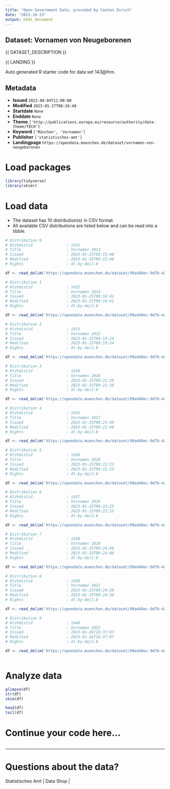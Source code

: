 ```yaml
---
title: "Open Government Data, provided by Canton Zurich"
date: "2023-10-23"
output: html_document
---
```


## Dataset: Vornamen von Neugeborenen

{{ DATASET_DESCRIPTION }}

{{ LANDING }}

Auto generated R starter code for data set 143@lhm.

## Metadata

- **Issued** `2022-08-04T11:00:00`
- **Modified** `2023-01-27T08:26:48`
- **Startdate** `None`
- **Enddate** `None`
- **Theme** `['http://publications.europa.eu/resource/authority/data-theme/TECH']`
- **Keyword** `['München', 'Vornamen']`
- **Publisher** `['statistisches-amt']`
- **Landingpage** `https://opendata.muenchen.de/dataset/vornamen-von-neugeborenen`


# Load packages

```r

library(tidyverse)
library(skimr)

```

# Load data

-   The dataset has 10 distribution(s) in CSV format.
-   All available CSV distributions are listed below and can be read into a tibble.

```r

# Distribution 0
# Ktzhdistid               : 1431
# Title                    : Vornamen 2013
# Issued                   : 2023-01-25T09:15:48
# Modified                 : 2023-01-25T09:15:48
# Rights                   : dl-by-de/2.0

df <- read_delim('https://opendata.muenchen.de/dataset/99ad40ec-9d7b-4a2e-87eb-9bac783fb57a/resource/17c4915d-6b8b-470f-a6b6-31f61b10a285/download/vornamen_2013.csv')

# Distribution 1
# Ktzhdistid               : 1432
# Title                    : Vornamen 2014
# Issued                   : 2023-01-25T09:16:41
# Modified                 : 2023-01-25T09:16:41
# Rights                   : dl-by-de/2.0

df <- read_delim('https://opendata.muenchen.de/dataset/99ad40ec-9d7b-4a2e-87eb-9bac783fb57a/resource/5d581ba3-4c7e-4057-8be1-04d56bb0d8d6/download/vornamen_2014.csv')

# Distribution 2
# Ktzhdistid               : 1433
# Title                    : Vornamen 2015
# Issued                   : 2023-01-25T09:19:24
# Modified                 : 2023-01-25T09:19:24
# Rights                   : dl-by-de/2.0

df <- read_delim('https://opendata.muenchen.de/dataset/99ad40ec-9d7b-4a2e-87eb-9bac783fb57a/resource/c11e8fef-94c8-4e16-a769-70dc6b98b69b/download/vornamen_2015.csv')

# Distribution 3
# Ktzhdistid               : 1434
# Title                    : Vornamen 2016
# Issued                   : 2023-01-25T09:21:20
# Modified                 : 2023-01-25T09:21:20
# Rights                   : dl-by-de/2.0

df <- read_delim('https://opendata.muenchen.de/dataset/99ad40ec-9d7b-4a2e-87eb-9bac783fb57a/resource/6655ec3c-251a-4a5e-9a57-d60c4ad59ca3/download/vornamen2016.csv')

# Distribution 4
# Ktzhdistid               : 1435
# Title                    : Vornamen 2017
# Issued                   : 2023-01-25T09:21:49
# Modified                 : 2023-01-25T09:21:49
# Rights                   : dl-by-de/2.0

df <- read_delim('https://opendata.muenchen.de/dataset/99ad40ec-9d7b-4a2e-87eb-9bac783fb57a/resource/2c70d289-8b1a-4071-9739-866c5e532b77/download/vornamen2017.csv')

# Distribution 5
# Ktzhdistid               : 1436
# Title                    : Vornamen 2018
# Issued                   : 2023-01-25T09:22:23
# Modified                 : 2023-01-25T09:22:23
# Rights                   : dl-by-de/2.0

df <- read_delim('https://opendata.muenchen.de/dataset/99ad40ec-9d7b-4a2e-87eb-9bac783fb57a/resource/23fdd53e-485a-46bd-abb6-d7a51b2ebb18/download/vornamen_2018.csv')

# Distribution 6
# Ktzhdistid               : 1437
# Title                    : Vornamen 2019
# Issued                   : 2023-01-25T09:23:25
# Modified                 : 2023-01-25T09:23:25
# Rights                   : dl-by-de/2.0

df <- read_delim('https://opendata.muenchen.de/dataset/99ad40ec-9d7b-4a2e-87eb-9bac783fb57a/resource/523d5860-25eb-4bea-96e3-193d1dacfb8f/download/vornamen2019.csv')

# Distribution 7
# Ktzhdistid               : 1438
# Title                    : Vornamen 2020
# Issued                   : 2023-01-25T09:24:00
# Modified                 : 2023-01-25T09:24:00
# Rights                   : dl-by-de/2.0

df <- read_delim('https://opendata.muenchen.de/dataset/99ad40ec-9d7b-4a2e-87eb-9bac783fb57a/resource/48a4c5fd-f5f2-4c0c-bcb3-222fd9ebda67/download/vornamen_2020.csv')

# Distribution 8
# Ktzhdistid               : 1439
# Title                    : Vornamen 2021
# Issued                   : 2023-01-25T09:24:38
# Modified                 : 2023-01-25T09:24:38
# Rights                   : dl-by-de/2.0

df <- read_delim('https://opendata.muenchen.de/dataset/99ad40ec-9d7b-4a2e-87eb-9bac783fb57a/resource/dc6170db-f7f4-4bdc-b790-13df55f0cf64/download/vornamen_2021.csv')

# Distribution 9
# Ktzhdistid               : 1440
# Title                    : Vornamen 2022
# Issued                   : 2023-01-26T16:37:07
# Modified                 : 2023-01-26T16:37:07
# Rights                   : dl-by-de/2.0

df <- read_delim('https://opendata.muenchen.de/dataset/99ad40ec-9d7b-4a2e-87eb-9bac783fb57a/resource/5f11d3a0-4779-4f64-b113-b59326e6d839/download/open_data_portal_2022.csv')



```

# Analyze data

```r

glimpse(df)
str(df)
skim(df)

head(df)
tail(df)

```

# Continue your code here...

```r

```

------------------------------------------------------------------------

# Questions about the data?

Statistisches Amt | Data Shop | 
